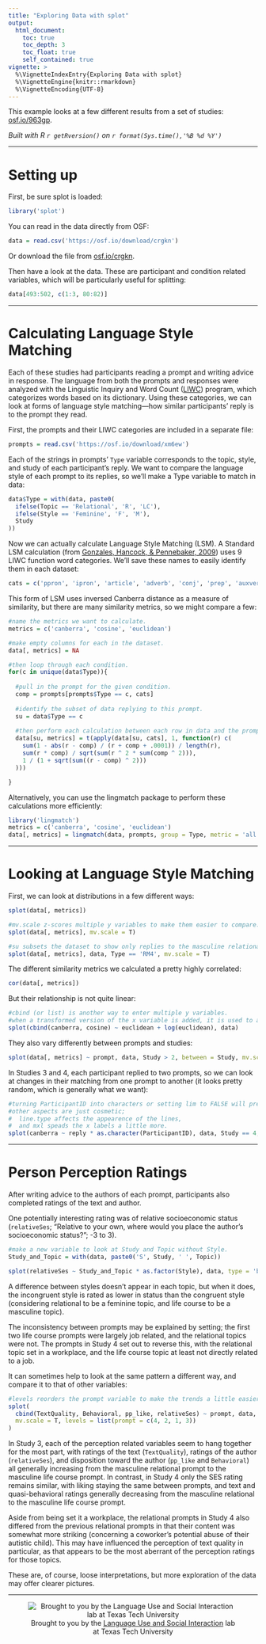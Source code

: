```yaml
---
title: "Exploring Data with splot"
output:
  html_document:
    toc: true
    toc_depth: 3
    toc_float: true
    self_contained: true
vignette: >
  %\VignetteIndexEntry{Exploring Data with splot}
  %\VignetteEngine{knitr::rmarkdown}
  %\VignetteEncoding{UTF-8}
---
```


This example looks at a few different results from a set of studies: <a href="https://osf.io/963gp/" target="_blank">osf.io/963gp</a>.

*Built with R 
`r getRversion()`
on 
`r format(Sys.time(),'%B %d %Y')`*

***
# Setting up

First, be sure splot is loaded:
```r
library('splot')
```

You can read in the data directly from OSF:
```r
data = read.csv('https://osf.io/download/crgkn')
```

Or download the file from <a href='https://osf.io/crgkn' target='_blank'>osf.io/crgkn</a>.

Then have a look at the data. These are participant and condition related variables, which will be particularly useful for splitting:
```r
data[493:502, c(1:3, 80:82)]
```

***
# Calculating Language Style Matching

Each of these studies had participants reading a prompt and writing advice in response. The language from both the prompts and responses were analyzed with the Linguistic Inquiry and Word Count (<a href='https://liwc.wpengine.com/' target='_blank'>LIWC</a>) program, which categorizes words based on its dictionary. Using these categories, we can look at forms of language style matching---how similar participants' reply is to the prompt they read.

First, the prompts and their LIWC categories are included in a separate file:
```r
prompts = read.csv('https://osf.io/download/xm6ew')
```

Each of the strings in prompts' `Type` variable corresponds to the topic, style, and study of each participant's reply. We want to compare the language style of each prompt to its replies, so we'll make a Type variable to match in data:
```r
data$Type = with(data, paste0(
  ifelse(Topic == 'Relational', 'R', 'LC'),
  ifelse(Style == 'Feminine', 'F', 'M'),
  Study
))
```

Now we can actually calculate Language Style Matching (LSM). A Standard LSM calculation (from <a href='https://pdfs.semanticscholar.org/8dc8/df95e36cc9e37f87410a4309a3ee62b965bf.pdf' target='_blank'>Gonzales, Hancock, & Pennebaker, 2009</a>) uses 9 LIWC function word categories. We'll save these names to easily identify them in each dataset:
```r
cats = c('ppron', 'ipron', 'article', 'adverb', 'conj', 'prep', 'auxverb', 'negate', 'quant')
```

This form of LSM uses inversed Canberra distance as a measure of similarity, but there are many similarity metrics, so we might compare a few:
```r
#name the metrics we want to calculate.
metrics = c('canberra', 'cosine', 'euclidean')

#make empty columns for each in the dataset.
data[, metrics] = NA

#then loop through each condition.
for(c in unique(data$Type)){
  
  #pull in the prompt for the given condition.
  comp = prompts[prompts$Type == c, cats]
  
  #identify the subset of data replying to this prompt.
  su = data$Type == c
  
  #then perform each calculation between each row in data and the prompt.
  data[su, metrics] = t(apply(data[su, cats], 1, function(r) c(
    sum(1 - abs(r - comp) / (r + comp + .0001)) / length(r),
    sum(r * comp) / sqrt(sum(r ^ 2 * sum(comp ^ 2))),
    1 / (1 + sqrt(sum((r - comp) ^ 2)))
  )))

}
```

Alternatively, you can use the lingmatch package to perform these calculations more efficiently:
```r
library('lingmatch')
metrics = c('canberra', 'cosine', 'euclidean')
data[, metrics] = lingmatch(data, prompts, group = Type, metric = 'all', type = 'lsm')$sim[, metrics]
```

***
# Looking at Language Style Matching

First, we can look at distributions in a few different ways:
```r
splot(data[, metrics])
```
```r
#mv.scale z-scores multiple y variables to make them easier to compare.
splot(data[, metrics], mv.scale = T)
```
```r
#su subsets the dataset to show only replies to the masculine relational prompt in Study 4.
splot(data[, metrics], data, Type == 'RM4', mv.scale = T)
```

The different similarity metrics we calculated a pretty highly correlated:
```r
cor(data[, metrics])
```

But their relationship is not quite linear:
```r
#cbind (or list) is another way to enter multiple y variables.
#when a transformed version of the x variable is added, it is used to adjust the prediction line.
splot(cbind(canberra, cosine) ~ euclidean + log(euclidean), data)
```

They also vary differently between prompts and studies:
```r
splot(data[, metrics] ~ prompt, data, Study > 2, between = Study, mv.scale = T)
```

In Studies 3 and 4, each participant replied to two prompts, so we can look at changes in their matching from one prompt to another (it looks pretty random, which is generally what we want):
```r
#turning ParticipantID into characters or setting lim to FALSE will prevent it from being split.
#other aspects are just cosmetic;
#  line.type affects the appearence of the lines,
#  and mxl speads the x labels a little more.
splot(canberra ~ reply * as.character(ParticipantID), data, Study == 4, line.type = 'l', mxl = c(1, 2))
```

***
# Person Perception Ratings

After writing advice to the authors of each prompt, participants also completed ratings of the text and author.

One potentially interesting rating was of relative socioeconomic status (`relativeSes`; "Relative to your own, where would you place the author's socioeconomic status?"; -3 to 3).
```r
#make a new variable to look at Study and Topic without Style.
Study_and_Topic = with(data, paste0('S', Study, ' ', Topic))

splot(relativeSes ~ Study_and_Topic * as.factor(Style), data, type = 'bar')
```

A difference between styles doesn't appear in each topic, but when it does, the incongruent style is rated as lower in status than the congruent style (considering relational to be a feminine topic, and life course to be a masculine topic).

The inconsistency between prompts may be explained by setting; the first two life course prompts were largely job related, and the relational topics were not. The prompts in Study 4 set out to reverse this, with the relational topic set in a workplace, and the life course topic at least not directly related to a job.

It can sometimes help to look at the same pattern a different way, and compare it to that of other variables:
```r
#levels reorders the prompt variable to make the trends a little easier to see.
splot(
  cbind(TextQuality, Behavioral, pp_like, relativeSes) ~ prompt, data, between = Study,
  mv.scale = T, levels = list(prompt = c(4, 2, 1, 3))
)
```

In Study 3, each of the perception related variables seem to hang together for the most part, with ratings of the text (`TextQuality`), ratings of the author (`relativeSes`), and disposition toward the author (`pp_like` and `Behavioral`) all generally increasing from the masculine relational prompt to the masculine life course prompt. In contrast, in Study 4 only the SES rating remains similar, with liking staying the same between prompts, and text and quasi-behavioral ratings generally decreasing from the masculine relational to the masculine life course prompt.

Aside from being set it a workplace, the relational prompts in Study 4 also differed from the previous relational prompts in that their content was somewhat more striking (concerning a coworker's potential abuse of their autistic child). This may have influenced the perception of text quality in particular, as that appears to be the most aberrant of the perception ratings for those topics.

These are, of course, loose interpretations, but more exploration of the data may offer clearer pictures.

***
<div style='text-align:center'>
![Brought to you by the <a href="https://www.depts.ttu.edu/psy/lusi/resources.php" target="_blank">Language Use and Social Interaction</a> lab at Texas Tech University](https://www.depts.ttu.edu/psy/lusi/files/lusi.jpg)
</div>
